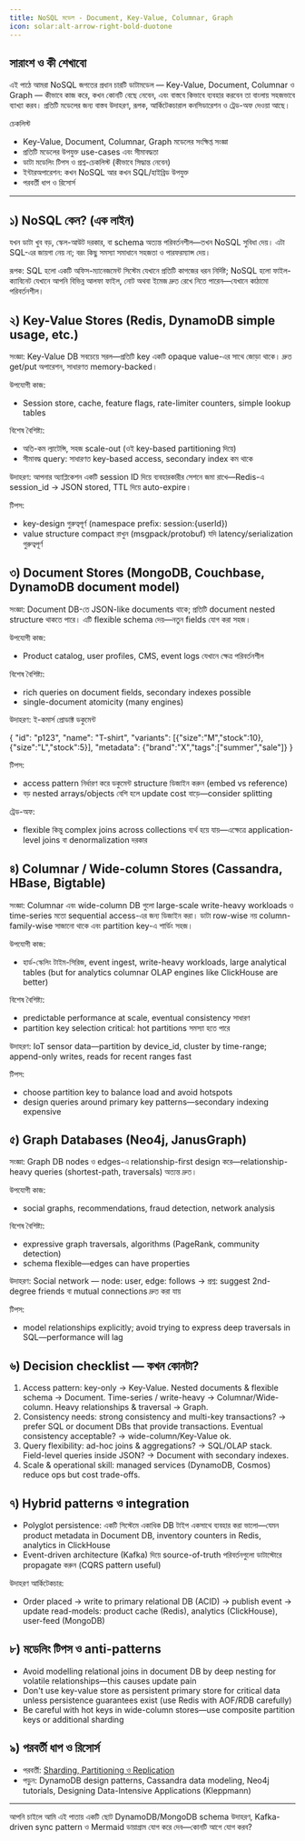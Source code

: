 ```yaml
---
title: NoSQL মডেল - Document, Key-Value, Columnar, Graph
icon: solar:alt-arrow-right-bold-duotone
---
```


## সারাংশ ও কী শেখাবো

এই পাঠে আমরা NoSQL জগতের প্রধান চারটি ডাটামডেল — Key-Value, Document, Columnar ও Graph — কীভাবে কাজ করে, কখন কোনটি বেছে নেবেন, এবং বাস্তবে কিভাবে ব্যবহার করবেন তা বাংলায় সহজভাবে ব্যাখ্যা করব। প্রতিটি মডেলের জন্য বাস্তব উদাহরণ, রূপক, আর্কিটেকচারাল কনসিডারেশন ও ট্রেড-অফ দেওয়া আছে।

চেকলিস্ট
- Key-Value, Document, Columnar, Graph মডেলের সংক্ষিপ্ত সংজ্ঞা
- প্রতিটি মডেলের উপযুক্ত use-cases এবং সীমাবদ্ধতা
- ডাটা মডেলিং টিপস ও প্রশ্ন-চেকলিস্ট (কীভাবে সিদ্ধান্ত নেবেন)
- ইন্টারঅপারেশন: কখন NoSQL আর কখন SQL/হাইব্রিড উপযুক্ত
- পরবর্তী ধাপ ও রিসোর্স

---

## ১) NoSQL কেন? (এক লাইন)

যখন ডাটা খুব বড়, স্কেল-আউট দরকার, বা schema অত্যন্ত পরিবর্তনশীল—তখন NoSQL সুবিধা দেয়। এটা SQL-এর জায়গা নেয় না; বরং কিছু সমস্যা সমাধানে সহজতা ও পারফরম্যান্স দেয়।

রূপক: SQL হলো একটি অফিস-ম্যানেজমেন্ট সিস্টেম যেখানে প্রতিটি কাগজের ধরন নির্দিষ্ট; NoSQL হলো ফাইল-ক্যাবিনেট যেখানে আপনি বিভিন্ন আলফা ফাইল, নোট অথবা ইমেজ দ্রুত রেখে নিতে পারেন—যেখানে কাঠামো পরিবর্তনশীল।

## ২) Key-Value Stores (Redis, DynamoDB simple usage, etc.)

সংজ্ঞা: Key-Value DB সবচেয়ে সরল—প্রতিটি key একটি opaque value-এর সাথে জোড়া থাকে। দ্রুত get/put অপারেশন, সাধারণত memory-backed।

উপযোগী কাজ:
- Session store, cache, feature flags, rate-limiter counters, simple lookup tables

বিশেষ বৈশিষ্ট্য:
- অতি-কম ল্যাটেন্সি, সহজ scale-out (ওই key-based partitioning দিয়ে)
- সীমাবদ্ধ query: সাধারণত key-based access, secondary index কম থাকে

উদাহরণ: আপনার অ্যাপ্লিকেশন একটি session ID দিয়ে ব্যবহারকারীর সেশনে জমা রাখে—Redis-এ session_id → JSON stored, TTL দিয়ে auto-expire।

টিপস:
- key-design গুরুত্বপূর্ণ (namespace prefix: session:{userId})
- value structure compact রাখুন (msgpack/protobuf) যদি latency/serialization গুরুত্বপূর্ণ

## ৩) Document Stores (MongoDB, Couchbase, DynamoDB document model)

সংজ্ঞা: Document DB-তে JSON-like documents থাকে; প্রতিটি document nested structure থাকতে পারে। এটি flexible schema দেয়—নতুন fields যোগ করা সহজ।

উপযোগী কাজ:
- Product catalog, user profiles, CMS, event logs যেখানে ক্ষেত্র পরিবর্তনশীল

বিশেষ বৈশিষ্ট্য:
- rich queries on document fields, secondary indexes possible
- single-document atomicity (many engines)

উদাহরণ: ই-কমার্স প্রোডাক্ট ডকুমেন্ট

{
  "id": "p123",
  "name": "T-shirt",
  "variants": [{"size":"M","stock":10},{"size":"L","stock":5}],
  "metadata": {"brand":"X","tags":["summer","sale"]}
}

টিপস:
- access pattern নির্ধারণ করে ডকুমেন্ট structure ডিজাইন করুন (embed vs reference)
- বড় nested arrays/objects বেশি হলে update cost বাড়ে—consider splitting

ট্রেড-অফ:
- flexible কিন্তু complex joins across collections ব্যর্থ হয়ে যায়—এক্ষেত্রে application-level joins বা denormalization দরকার

## ৪) Columnar / Wide-column Stores (Cassandra, HBase, Bigtable)

সংজ্ঞা: Columnar এবং wide-column DB গুলো large-scale write-heavy workloads ও time-series মতো sequential access-এর জন্য ডিজাইন করা। ডাটা row-wise নয় column-family-wise সাজানো থাকে এবং partition key-এ শার্ডিং সহজ।

উপযোগী কাজ:
- হার্ড-স্কেলিং টাইম-সিরিজ, event ingest, write-heavy workloads, large analytical tables (but for analytics columnar OLAP engines like ClickHouse are better)

বিশেষ বৈশিষ্ট্য:
- predictable performance at scale, eventual consistency সাধারণ
- partition key selection critical: hot partitions সমস্যা হতে পারে

উদাহরণ: IoT sensor data—partition by device_id, cluster by time-range; append-only writes, reads for recent ranges fast

টিপস:
- choose partition key to balance load and avoid hotspots
- design queries around primary key patterns—secondary indexing expensive

## ৫) Graph Databases (Neo4j, JanusGraph)

সংজ্ঞা: Graph DB nodes ও edges-এ relationship-first design করে—relationship-heavy queries (shortest-path, traversals) অত্যন্ত দ্রুত।

উপযোগী কাজ:
- social graphs, recommendations, fraud detection, network analysis

বিশেষ বৈশিষ্ট্য:
- expressive graph traversals, algorithms (PageRank, community detection)
- schema flexible—edges can have properties

উদাহরণ: Social network — node: user, edge: follows → প্রশ্ন: suggest 2nd-degree friends বা mutual connections দ্রুত করা যায়

টিপস:
- model relationships explicitly; avoid trying to express deep traversals in SQL—performance will lag

## ৬) Decision checklist — কখন কোনটা?

1) Access pattern: key-only → Key-Value. Nested documents & flexible schema → Document. Time-series / write-heavy → Columnar/Wide-column. Heavy relationships & traversal → Graph.
2) Consistency needs: strong consistency and multi-key transactions? → prefer SQL or document DBs that provide transactions. Eventual consistency acceptable? → wide-column/Key-Value ok.
3) Query flexibility: ad-hoc joins & aggregations? → SQL/OLAP stack. Field-level queries inside JSON? → Document with secondary indexes.
4) Scale & operational skill: managed services (DynamoDB, Cosmos) reduce ops but cost trade-offs.

## ৭) Hybrid patterns ও integration

- Polyglot persistence: একটি সিস্টেমে একাধিক DB টাইপ একসাথে ব্যবহার করা ভালো—যেমন product metadata in Document DB, inventory counters in Redis, analytics in ClickHouse
- Event-driven architecture (Kafka) দিয়ে source-of-truth পরিবর্তনগুলো ডাটাস্টোরে propagate করুন (CQRS pattern useful)

উদাহরণ আর্কিটেকচার:
- Order placed → write to primary relational DB (ACID) → publish event → update read-models: product cache (Redis), analytics (ClickHouse), user-feed (MongoDB)

## ৮) মডেলিং টিপস ও anti-patterns

- Avoid modelling relational joins in document DB by deep nesting for volatile relationships—this causes update pain
- Don't use key-value store as persistent primary store for critical data unless persistence guarantees exist (use Redis with AOF/RDB carefully)
- Be careful with hot keys in wide-column stores—use composite partition keys or additional sharding

## ৯) পরবর্তী ধাপ ও রিসোর্স

- পরবর্তী: [Sharding, Partitioning ও Replication](/system-design/sharding-replication)
- পড়ুন: DynamoDB design patterns, Cassandra data modeling, Neo4j tutorials, Designing Data-Intensive Applications (Kleppmann)

---

আপনি চাইলে আমি এই পাতায় একটি ছোট DynamoDB/MongoDB schema উদাহরণ, Kafka-driven sync pattern ও Mermaid ডায়াগ্রাম যোগ করে দেব—কোনটি আগে যোগ করব? 
